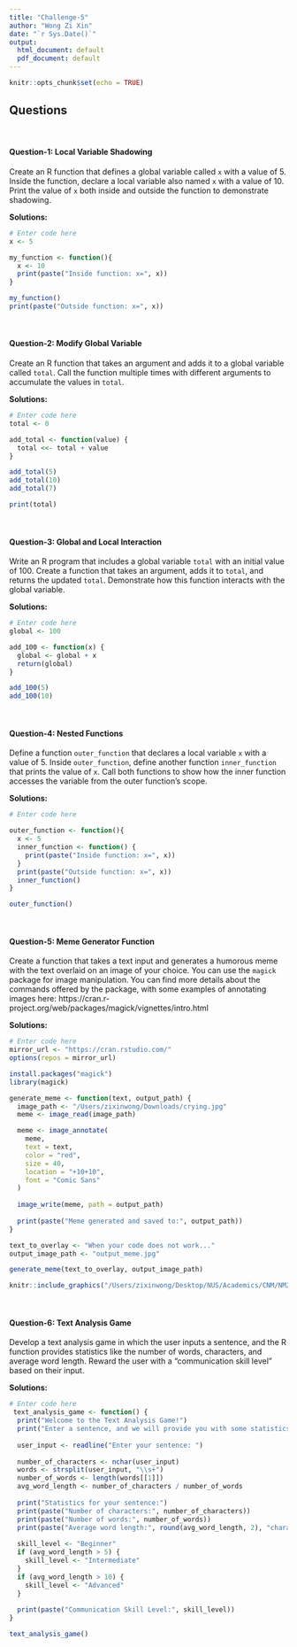 ```yaml
---
title: "Challenge-5"
author: "Wong Zi Xin"
date: "`r Sys.Date()`"
output:
  html_document: default
  pdf_document: default
---
```


```r
knitr::opts_chunk$set(echo = TRUE)
```

## Questions
<br>

#### Question-1: Local Variable Shadowing 

Create an R function that defines a global variable called `x` with a value of 5. Inside the function, declare a local variable also named `x` with a value of 10. Print the value of `x` both inside and outside the function to demonstrate shadowing.

**Solutions:**

```r
# Enter code here
x <- 5

my_function <- function(){
  x <- 10
  print(paste("Inside function: x=", x))
}

my_function()
print(paste("Outside function: x=", x))
```
<br>

#### Question-2: Modify Global Variable

Create an R function that takes an argument and adds it to a global variable called `total`. Call the function multiple times with different arguments to accumulate the values in `total`.

**Solutions:**

```r
# Enter code here
total <- 0

add_total <- function(value) {
  total <<- total + value
}

add_total(5)
add_total(10)
add_total(7)

print(total)
```
<br>

#### Question-3: Global and Local Interaction 

Write an R program that includes a global variable `total` with an initial value of 100. Create a function that takes an argument, adds it to `total`, and returns the updated `total`. Demonstrate how this function interacts with the global variable.

**Solutions:**

```r
# Enter code here
global <- 100

add_100 <- function(x) {
  global <- global + x
  return(global)
}

add_100(5)
add_100(10)
```
<br>

#### Question-4: Nested Functions

Define a function `outer_function` that declares a local variable `x` with a value of 5. Inside `outer_function`, define another function `inner_function` that prints the value of `x`. Call both functions to show how the inner function accesses the variable from the outer function's scope.

**Solutions:**

```r
# Enter code here

outer_function <- function(){
  x <- 5
  inner_function <- function() {
    print(paste("Inside function: x=", x))
  }
  print(paste("Outside function: x=", x))
  inner_function()
}

outer_function()
```
<br>

#### Question-5: Meme Generator Function

Create a function that takes a text input and generates a humorous meme with the text overlaid on an image of your choice. You can use the `magick` package for image manipulation. You can find more details about the commands offered by the package, with some examples of annotating images here: https://cran.r-project.org/web/packages/magick/vignettes/intro.html

**Solutions:**

```r
# Enter code here
mirror_url <- "https://cran.rstudio.com/"  
options(repos = mirror_url)

install.packages("magick")
library(magick)

generate_meme <- function(text, output_path) {
  image_path <- "/Users/zixinwong/Downloads/crying.jpg"
  meme <- image_read(image_path)

  meme <- image_annotate(
    meme,
    text = text,
    color = "red",
    size = 40,
    location = "+10+10", 
    font = "Comic Sans"
  )
  
  image_write(meme, path = output_path)
  
  print(paste("Meme generated and saved to:", output_path))
}

text_to_overlay <- "When your code does not work..."
output_image_path <- "output_meme.jpg" 

generate_meme(text_to_overlay, output_image_path)

knitr::include_graphics("/Users/zixinwong/Desktop/NUS/Academics/CNM/NM2207/Week-5/output_meme.jpg")
```
<br>

#### Question-6: Text Analysis Game  

Develop a text analysis game in which the user inputs a sentence, and the R function provides statistics like the number of words, characters, and average word length. Reward the user with a "communication skill level" based on their input.

**Solutions:**

```r
# Enter code here
 text_analysis_game <- function() {
  print("Welcome to the Text Analysis Game!")
  print("Enter a sentence, and we will provide you with some statistics.")
  
  user_input <- readline("Enter your sentence: ")
  
  number_of_characters <- nchar(user_input)
  words <- strsplit(user_input, "\\s+")
  number_of_words <- length(words[[1]])
  avg_word_length <- number_of_characters / number_of_words
  
  print("Statistics for your sentence:")
  print(paste("Number of characters:", number_of_characters))
  print(paste("Number of words:", number_of_words))
  print(paste("Average word length:", round(avg_word_length, 2), "characters"))
  
  skill_level <- "Beginner"
  if (avg_word_length > 5) {
    skill_level <- "Intermediate"
  }
  if (avg_word_length > 10) {
    skill_level <- "Advanced"
  }
  
  print(paste("Communication Skill Level:", skill_level))
}

text_analysis_game()
```
<br>